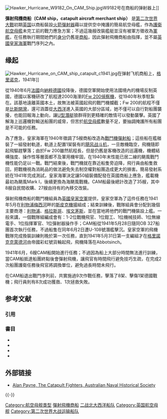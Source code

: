{{expand|time=2014-03-29T04:40:49+00:00}}
[[File:Hawker_Hurricane_W9182_On_CAM_Ship.jpg|thumb]]W9182号在商船的弹射器上]]

'''彈射飛機商船（CAM ship，catapult aircraft merchant ship）''' 是[[第二次世界大戰|第二次世界大戰]]初期[[英国|英国]]以商船裝設[[飛機彈射器|火箭彈射器]]藉以提供空中掩護的簡易航空母艦，作為[[護衛航空母艦|護衛航空母艦]]未完工前的戰力應急方案；不過這幾艘改裝艦艇並沒有被軍方徵收為[[軍艦|軍艦]]，在任務執行期間她們的[[身分|身分]]仍舊是[[商船|商船]]，因此彈射飛機商船由{{link-en|英國商船隊|Merchant Navy (United Kingdom)}}指揮，並不屬[[英國皇家海軍|英國皇家海軍]]戰鬥序列之內。

== 缘起 ==
[[File:Hawker_Hurricane_on_CAM_ship_catapult_c1941.jpg|thumb]]在弹射飞机商船上，[[格里诺克|格里诺克]]，1941年]]

從1940年6月[[法國|法國]]向[[納粹德國|納粹德國]]投降後，德國空軍開始使用法國境內的機場反制英國，德國以客機研改了航程達2000海浬的[[Fw_200偵察機|Fw 200偵察機]]，從1940年秋季駐紮在{{link-en|波爾多－梅里尼亞克機場|Bordeaux–Mérignac Airport}}。該基地遠離英國本土，故無法被英國起飛的戰鬥機攔截；Fw 200的航程不僅是[[比斯開灣|比斯開灣]]，還可涵蓋從[[大西洋|大西洋]]進入英國的大部分區域，她不僅可以自行對船團襲擾，也能回報海上動向，讓[[U型潛艇|U型潛艇]]狼群得到更精確的敵情可以發動襲擊。英國了解海上巡邏機對輸送船團的威脅，但苦於[[航空母艦|航空母艦]]數量不足，要抽調掩護所有船團是不可能的任務。

為了應急，皇家海軍在1940年徵調了5艘商船改造為[[戰鬥機彈射船|戰鬥機彈射船]]；這些船在艦艏裝了一組發射軌道，軌道上配置1架裝有{{link-en|火箭推進起飛裝置|JATO}}的[[飓风战斗机|飓风战斗机]]，一旦敵機臨空，飛機隨即起飛驅趕擊落；由於Fw 200雖然航程長，但是仍舊是客機改造的巡邏機，機體結構強度、操作性等層面都不及軍用機牢固，在1940年末性能已居二線的颶風戰鬥機性能仍足以一戰。戰鬥結束後，戰鬥機就在靠近船隻旁迫降，飛行員由船隻救回，把戰機視為消耗品的做法避免失去制空權對船團造成更大的損害。簡易發射系統在1941年完成測試，皇家海軍決定讓50組裝備配發在英國商船上應急，艦載機最初為颶風Mark I，後續更換為海颶風戰機。CAM船最後總計改造了35艘，其中8艘自民間收購、27艘由{{link-en|戰爭運輸部|Ministry of War Transport}}持有的{{link-en|帝國船舶|Empire ship}}內移交改裝。

彈射飛機商船的戰鬥機組員為[[英國皇家空軍|英國皇家空軍]]提供，皇家空軍為了這件任務在1941年5月在[[利物浦|利物浦]][[梅西河|梅西河]]畔的[[利物浦約翰·列儂機場|斯皮克機場]]組成{{link-en|貨輪戰鬥機戰隊|Merchant Ship Fighter Unit}}；結束訓練後，戰隊組員會分配到幾個主要商港：[[利物浦|利物浦]]、[[格拉斯哥|格拉斯哥]]、[[埃文茅斯|埃文茅斯]]，並在當地將他們的戰鬥機裝設上艦。一般來講，一個戰隊組編成會有：1-2位戰機飛官、1位鉗工、1位機械技師、1位無線電手、1位指揮軍官、1位彈射器操作手；CAM船從1941年5月28日隨同OB 327船團首次執行任務，不過船隻在同年6月2日遭U-108號潛艦擊沉。皇家空軍的飛機戰隊完成換裝訓練則晚於第一次任務，直到1941年5月31日第一支編組才在[[格里諾克|格里諾克]][[克萊德河|克萊德河]]由帝國彩虹號貨輪起飛，飛機降落在Abbotsinch。

1941年6月，6艘CAM船開始進行任務；不過因為船上大部分時間無法進行訓練，當CAM船抵達船團終點後會彈射飛機，讓飛官有時間飛行避免技巧生疏，在完成2次船團護衛任務後飛官將調換單位，避免過長時間未飛行。

在CAM船退出戰鬥序列前，共實施過9次作戰任務，擊落了8架、擊傷1架德國戰機；飛行員則有8次成功獲救、1次拯救失敗。

== 参考文献 ==
=== 引用 ===
{{Reflist|2}}

=== 書目 ===
* {{cite book|last=Barker|first=Ralph|year=1978|title=The Hurricats|publisher=Pelham Books|location=London|isbn=0-7207-0994-6}}
* {{cite book|last=Hague|first=Arnold|title=The Allied Convoy System 1939-1945|publisher=Naval Institute Press|year=2000|isbn=1-55750-019-3}}
* {{cite book|first=and Sawyer, L A|last = Mitchell, W H|year = 1990|title=The Empire Ships|publisher=Lloyd's of London Press Ltd|location=London, New York, Hamburg, Hong Kong|isbn=1-85044-275-4}}
* {{cite encyclopedia|last=Wise|first=James E. Jr.|title=Catapult Off - Parachute Back|encyclopedia=United States Naval Institute Proceedings|year=1974}}

== 外部链接 ==
{{Commonscat|CAM ship (catapult armed merchant ship)}}
* [http://www.navyhistory.org.au/the-catapult-fighters/ Alan Payne, The Catapult Fighters, Australian Naval Historical Society] {{Wayback|url=http://www.navyhistory.org.au/the-catapult-fighters/ |date=20140307212056 }}

{{-}}
{{航空母舰}}
{{19世纪和20世纪作战舰只类型}}

[[Category:航空母舰类型|Category:航空母舰类型]]
[[Category:彈射飛機商船|]]
[[Category:二战北大西洋船队|]]
[[Category:英国航空母舰|Category:英国航空母舰]]
[[Category:第二次世界大战运输船队|Category:第二次世界大战运输船队]]